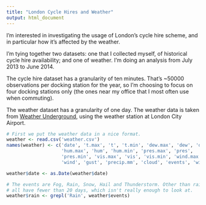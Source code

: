 ```yaml
---
title: "London Cycle Hires and Weather"
output: html_document
---
```

I'm interested in investigating the usage of London's cycle hire scheme, and in particular how it's affected by the weather.

I'm tying together two datasets: one that I collected myself, of historical cycle hire availability; and one of weather. I'm doing an analysis from July 2013 to June 2014.

The cycle hire dataset has a granularity of ten minutes. That's ~50000 observations per docking station for the year, so I'm choosing to focus on four docking stations only (the ones near my office that I most often use when commuting).

The weather dataset has a granularity of one day. The weather data is taken from [Weather Underground](http://www.wunderground.com/history/airport/EGLC/2013/7/1/CustomHistory.html?dayend=30&monthend=6&yearend=2014&req_city=&req_state=&req_statename=&reqdb.zip=&reqdb.magic=&reqdb.wmo=), using the weather station at London City Airport.

```r
# First we put the weather data in a nice format.
weather <- read.csv('weather.csv')
names(weather) <- c('date', 't.max', 't', 't.min', 'dew.max', 'dew', 'dew.min',
                    'hum.max', 'hum', 'hum.min', 'pres.max', 'pres', 
                    'pres.min', 'vis.max', 'vis', 'vis.min', 'wind.max',
                    'wind', 'gust', 'precip.mm', 'cloud', 'events', 'wind.dir')

weather$date <- as.Date(weather$date)

# The events are Fog, Rain, Snow, Hail and Thunderstorm. Other than rain, they
# all have fewer than 20 days, which isn't really enough to look at.
weather$rain <- grepl('Rain', weather$events)
```